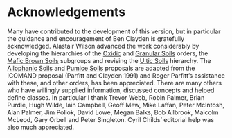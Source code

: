 # Acknowledgements {#ack .unnumbered}

Many have contributed to the development of this version, but in particular the guidance and encouragement of Ben Clayden is gratefully acknowledged. Alastair Wilson advanced the work considerably by developing the hierarchies of the [Oxidic](#O) and [Granular Soils](#N) orders, the [Mafic Brown Soils](#BM) subgroups and revising the [Ultic Soils](#U) hierarchy. The [Allophanic Soils](#L) and [Pumice Soils](#M) proposals are adapted from the ICOMAND proposal (Parfitt and Clayden 1991) and Roger Parfitt's assistance with these, and other orders, has been appreciated. There are many others who have willingly supplied information, discussed concepts and helped define classes. In particular I thank Trevor Webb, Robin Palmer, Brian Purdie, Hugh Wilde, Iain Campbell, Geoff Mew, Mike Laffan, Peter McIntosh, Alan Palmer, Jim Pollok, David Lowe, Megan Balks, Bob Allbrook, Malcolm McLeod, Gary Orbell and Peter Singleton. Cyril Childs' editorial help was also much appreciated.
